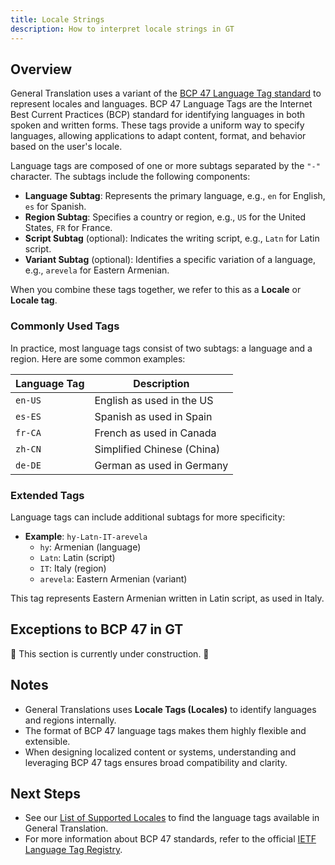 ```yaml
---
title: Locale Strings
description: How to interpret locale strings in GT
---
```



## Overview

General Translation uses a variant of the [BCP 47 Language Tag standard](https://www.techonthenet.com/js/language_tags.php) to represent locales and languages.
BCP 47 Language Tags are the Internet Best Current Practices (BCP) standard for identifying languages in both spoken and written forms.
These tags provide a uniform way to specify languages, allowing applications to adapt content, format, and behavior based on the user's locale.

Language tags are composed of one or more subtags separated by the `"-"` character. The subtags include the following components:

- **Language Subtag**: Represents the primary language, e.g., `en` for English, `es` for Spanish.
- **Region Subtag**: Specifies a country or region, e.g., `US` for the United States, `FR` for France.
- **Script Subtag** (optional): Indicates the writing script, e.g., `Latn` for Latin script.
- **Variant Subtag** (optional): Identifies a specific variation of a language, e.g., `arevela` for Eastern Armenian.

When you combine these tags together, we refer to this as a **Locale** or **Locale tag**.

### Commonly Used Tags

In practice, most language tags consist of two subtags: a language and a region. Here are some common examples:

| Language Tag | Description                |
|--------------|----------------------------|
| `en-US`      | English as used in the US  |
| `es-ES`      | Spanish as used in Spain   |
| `fr-CA`      | French as used in Canada   |
| `zh-CN`      | Simplified Chinese (China) |
| `de-DE`      | German as used in Germany  |

### Extended Tags

Language tags can include additional subtags for more specificity:

- **Example**: `hy-Latn-IT-arevela`
  - `hy`: Armenian (language)
  - `Latn`: Latin (script)
  - `IT`: Italy (region)
  - `arevela`: Eastern Armenian (variant)

This tag represents Eastern Armenian written in Latin script, as used in Italy.

## Exceptions to BCP 47 in GT

🚧 This section is currently under construction. 🚧

## Notes
 * General Translations uses **Locale Tags (Locales)** to identify languages and regions internally.
 * The format of BCP 47 language tags makes them highly flexible and extensible.
 * When designing localized content or systems, understanding and leveraging BCP 47 tags ensures broad compatibility and clarity.

## Next Steps
 * See our [List of Supported Locales](/docs/reference/supported-locales) to find the language tags available in General Translation.
 * For more information about BCP 47 standards, refer to the official [IETF Language Tag Registry](https://www.iana.org/assignments/language-subtag-registry/language-subtag-registry).
